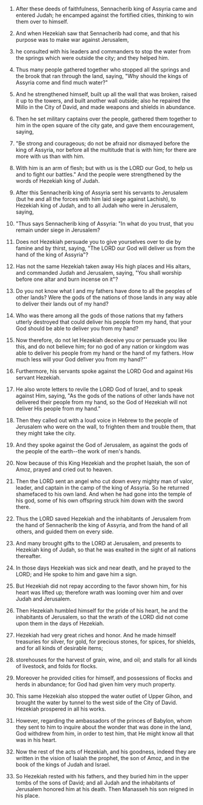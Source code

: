 
1. After these deeds of faithfulness, Sennacherib king of Assyria came and entered Judah; he encamped against the fortified cities, thinking to win them over to himself.

2. And when Hezekiah saw that Sennacherib had come, and that his purpose was to make war against Jerusalem,

3. he consulted with his leaders and commanders to stop the water from the springs which were outside the city; and they helped him.

4. Thus many people gathered together who stopped all the springs and the brook that ran through the land, saying, "Why should the kings of Assyria come and find much water?"

5. And he strengthened himself, built up all the wall that was broken, raised it up to the towers, and built another wall outside; also he repaired the Millo in the City of David, and made weapons and shields in abundance.

6. Then he set military captains over the people, gathered them together to him in the open square of the city gate, and gave them encouragement, saying,

7. "Be strong and courageous; do not be afraid nor dismayed before the king of Assyria, nor before all the multitude that is with him; for there are more with us than with him.

8. With him is an arm of flesh; but with us is the LORD our God, to help us and to fight our battles." And the people were strengthened by the words of Hezekiah king of Judah.

9. After this Sennacherib king of Assyria sent his servants to Jerusalem (but he and all the forces with him laid siege against Lachish), to Hezekiah king of Judah, and to all Judah who were in Jerusalem, saying,

10. "Thus says Sennacherib king of Assyria: "In what do you trust, that you remain under siege in Jerusalem?

11. Does not Hezekiah persuade you to give yourselves over to die by famine and by thirst, saying, "The LORD our God will deliver us from the hand of the king of Assyria"?

12. Has not the same Hezekiah taken away His high places and His altars, and commanded Judah and Jerusalem, saying, "You shall worship before one altar and burn incense on it"?

13. Do you not know what I and my fathers have done to all the peoples of other lands? Were the gods of the nations of those lands in any way able to deliver their lands out of my hand?

14. Who was there among all the gods of those nations that my fathers utterly destroyed that could deliver his people from my hand, that your God should be able to deliver you from my hand?

15. Now therefore, do not let Hezekiah deceive you or persuade you like this, and do not believe him; for no god of any nation or kingdom was able to deliver his people from my hand or the hand of my fathers. How much less will your God deliver you from my hand?"'

16. Furthermore, his servants spoke against the LORD God and against His servant Hezekiah.

17. He also wrote letters to revile the LORD God of Israel, and to speak against Him, saying, "As the gods of the nations of other lands have not delivered their people from my hand, so the God of Hezekiah will not deliver His people from my hand."

18. Then they called out with a loud voice in Hebrew to the people of Jerusalem who were on the wall, to frighten them and trouble them, that they might take the city.

19. And they spoke against the God of Jerusalem, as against the gods of the people of the earth--the work of men's hands.

20. Now because of this King Hezekiah and the prophet Isaiah, the son of Amoz, prayed and cried out to heaven.

21. Then the LORD sent an angel who cut down every mighty man of valor, leader, and captain in the camp of the king of Assyria. So he returned shamefaced to his own land. And when he had gone into the temple of his god, some of his own offspring struck him down with the sword there.

22. Thus the LORD saved Hezekiah and the inhabitants of Jerusalem from the hand of Sennacherib the king of Assyria, and from the hand of all others, and guided them on every side.

23. And many brought gifts to the LORD at Jerusalem, and presents to Hezekiah king of Judah, so that he was exalted in the sight of all nations thereafter.

24. In those days Hezekiah was sick and near death, and he prayed to the LORD; and He spoke to him and gave him a sign.

25. But Hezekiah did not repay according to the favor shown him, for his heart was lifted up; therefore wrath was looming over him and over Judah and Jerusalem.

26. Then Hezekiah humbled himself for the pride of his heart, he and the inhabitants of Jerusalem, so that the wrath of the LORD did not come upon them in the days of Hezekiah.

27. Hezekiah had very great riches and honor. And he made himself treasuries for silver, for gold, for precious stones, for spices, for shields, and for all kinds of desirable items;

28. storehouses for the harvest of grain, wine, and oil; and stalls for all kinds of livestock, and folds for flocks.

29. Moreover he provided cities for himself, and possessions of flocks and herds in abundance; for God had given him very much property.

30. This same Hezekiah also stopped the water outlet of Upper Gihon, and brought the water by tunnel to the west side of the City of David. Hezekiah prospered in all his works.

31. However, regarding the ambassadors of the princes of Babylon, whom they sent to him to inquire about the wonder that was done in the land, God withdrew from him, in order to test him, that He might know all that was in his heart.

32. Now the rest of the acts of Hezekiah, and his goodness, indeed they are written in the vision of Isaiah the prophet, the son of Amoz, and in the book of the kings of Judah and Israel.

33. So Hezekiah rested with his fathers, and they buried him in the upper tombs of the sons of David; and all Judah and the inhabitants of Jerusalem honored him at his death. Then Manasseh his son reigned in his place.


